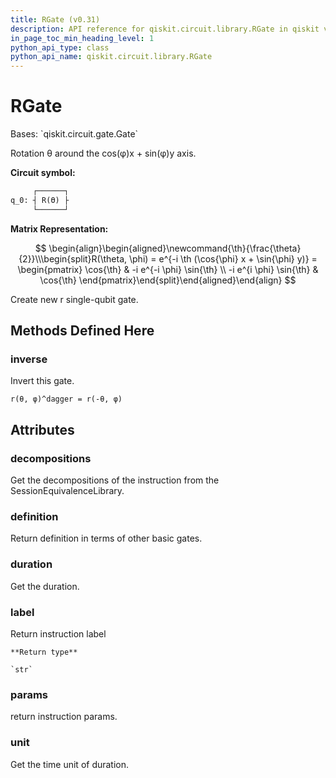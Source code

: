 ```yaml
---
title: RGate (v0.31)
description: API reference for qiskit.circuit.library.RGate in qiskit v0.31
in_page_toc_min_heading_level: 1
python_api_type: class
python_api_name: qiskit.circuit.library.RGate
---
```


# RGate

<Class id="qiskit.circuit.library.RGate" isDedicatedPage={true} github="https://github.com/qiskit/qiskit/tree/stable/0.18/qiskit/circuit/library/standard_gates/r.py" signature="RGate(theta, phi)" modifiers="class">
  Bases: `qiskit.circuit.gate.Gate`

  Rotation θ around the cos(φ)x + sin(φ)y axis.

  **Circuit symbol:**

  ```python
       ┌──────┐
  q_0: ┤ R(ϴ) ├
       └──────┘
  ```

  **Matrix Representation:**

$$
\begin{align}\begin{aligned}\newcommand{\th}{\frac{\theta}{2}}\\\begin{split}R(\theta, \phi) = e^{-i \th (\cos{\phi} x + \sin{\phi} y)} =
\begin{pmatrix}
\cos{\th} & -i e^{-i \phi} \sin{\th} \\
-i e^{i \phi} \sin{\th} & \cos{\th}
\end{pmatrix}\end{split}\end{aligned}\end{align} 
$$

  Create new r single-qubit gate.

  ## Methods Defined Here

  <span id="qiskit-circuit-library-rgate-inverse" />

  ### inverse

  <Function id="qiskit.circuit.library.RGate.inverse" signature="RGate.inverse()">
    Invert this gate.

    r(θ, φ)^dagger = r(-θ, φ)
  </Function>

  ## Attributes

  ### decompositions

  <Attribute id="qiskit.circuit.library.RGate.decompositions">
    Get the decompositions of the instruction from the SessionEquivalenceLibrary.
  </Attribute>

  ### definition

  <Attribute id="qiskit.circuit.library.RGate.definition">
    Return definition in terms of other basic gates.
  </Attribute>

  ### duration

  <Attribute id="qiskit.circuit.library.RGate.duration">
    Get the duration.
  </Attribute>

  ### label

  <Attribute id="qiskit.circuit.library.RGate.label">
    Return instruction label

    **Return type**

    `str`
  </Attribute>

  ### params

  <Attribute id="qiskit.circuit.library.RGate.params">
    return instruction params.
  </Attribute>

  ### unit

  <Attribute id="qiskit.circuit.library.RGate.unit">
    Get the time unit of duration.
  </Attribute>
</Class>

